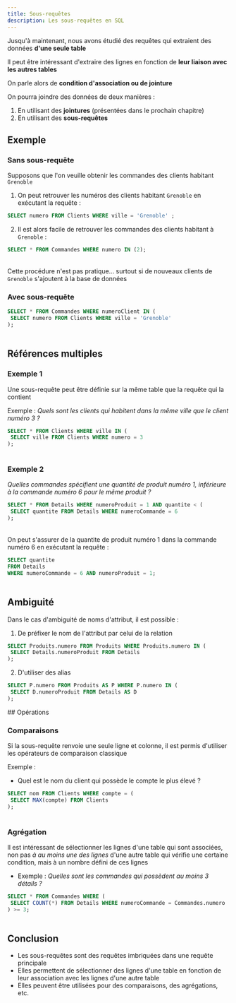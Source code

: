 ```yaml
---
title: Sous-requêtes
description: Les sous-requêtes en SQL
---
```



<Slide title="Les sous-requêtes">

Jusqu'à maintenant, nous avons étudié des requêtes qui extraient des données **d'une seule table**

Il peut être intéressant d'extraire des lignes en fonction de **leur liaison avec les autres tables**

On parle alors de **condition d'association ou de jointure**

On pourra joindre des données de deux manières :
1. En utilisant des **jointures** (présentées dans le prochain chapitre)
2. En utilisant des **sous-requêtes**

</Slide>
<Slide>

## Exemple

### Sans sous-requête

Supposons que l'on veuille obtenir les commandes des clients habitant `Grenoble`

1. On peut retrouver les numéros des clients habitant `Grenoble` en exécutant la requête :

```sql
SELECT numero FROM Clients WHERE ville = 'Grenoble' ;
```

<Table
 sqliteDB="public/sample/ecommerce/ecommerce-fr-erd-v2.sqlite"
 title="Clients"
 query="
SELECT numero FROM Clients WHERE ville = 'Grenoble' ;
"
/>

2. Il est alors facile de retrouver les commandes des clients habitant à `Grenoble` :

```sql
SELECT * FROM Commandes WHERE numero IN (2);
```

<Table
 sqliteDB="public/sample/ecommerce/ecommerce-fr-erd-v2.sqlite"
 title="Clients"
 query="
SELECT * FROM Commandes WHERE numero IN (2);
"
/>

Cette procédure n'est pas pratique... surtout si de nouveaux clients de `Grenoble` s'ajoutent à la base de données

</Slide>
<Slide>

### Avec sous-requête

```sql
SELECT * FROM Commandes WHERE numeroClient IN (
 SELECT numero FROM Clients WHERE ville = 'Grenoble'
);
```

<Table
 sqliteDB="public/sample/ecommerce/ecommerce-fr-erd-v2.sqlite"
 title="Clients"
 query="
SELECT * FROM Commandes WHERE numeroClient IN (
 SELECT numero FROM Clients WHERE ville = 'Grenoble'
);
"
/>

</Slide>

## Références multiples

<Slide title="Références multiples">

### Exemple 1

Une sous-requête peut être définie sur la même table que la requête qui la contient

Exemple : _Quels sont les clients qui habitent dans la même ville que le client numéro 3 ?_

```sql
SELECT * FROM Clients WHERE ville IN (
 SELECT ville FROM Clients WHERE numero = 3
);
```

<Table
 sqliteDB="public/sample/ecommerce/ecommerce-fr-erd-v2.sqlite"
 title="Clients"
 query="
SELECT * FROM Clients WHERE ville IN (
 SELECT ville FROM Clients WHERE numero = 3
);
"
/>

</Slide>
<Slide title="Références multiples">

### Exemple 2

_Quelles commandes spécifient une quantité de produit numéro 1, inférieure à la commande numéro 6 pour le même produit ?_

```sql
SELECT * FROM Details WHERE numeroProduit = 1 AND quantite < (
 SELECT quantite FROM Details WHERE numeroCommande = 6
);
```

<Table
 sqliteDB="public/sample/ecommerce/ecommerce-fr-erd-v2.sqlite"
 title="Commandes"
 query="
SELECT * FROM Details WHERE numeroProduit = 1 AND quantite < (
 SELECT quantite FROM Details WHERE numeroCommande = 6
);
"
/>

On peut s'assurer de la quantite de produit numéro 1 dans la commande numéro 6 en exécutant la requête :

```sql
SELECT quantite 
FROM Details 
WHERE numeroCommande = 6 AND numeroProduit = 1;
```

<Table
 sqliteDB="public/sample/ecommerce/ecommerce-fr-erd-v2.sqlite"
 title="Commandes"
 query="
  SELECT quantite FROM Details WHERE numeroCommande = 6 AND numeroProduit = 1;
 "
/>

</Slide>
<Slide>

## Ambiguité

Dans le cas d'ambiguité de noms d'attribut, il est possible :

1. De préfixer le nom de l'attribut par celui de la relation

```sql
SELECT Produits.numero FROM Produits WHERE Produits.numero IN (
 SELECT Details.numeroProduit FROM Details
);
```

2. D'utiliser des alias

```sql
SELECT P.numero FROM Produits AS P WHERE P.numero IN (
 SELECT D.numeroProduit FROM Details AS D
);
```

</Slide>
## Opérations 
<Slide title="Opérations">

### Comparaisons

Si la sous-requête renvoie une seule ligne et colonne, il est permis d'utiliser les opérateurs de comparaison classique

Exemple :

* Quel est le nom du client qui possède le compte le plus élevé ?

```sql
SELECT nom FROM Clients WHERE compte = (
 SELECT MAX(compte) FROM Clients
);
```

<Table
 sqliteDB="public/sample/ecommerce/ecommerce-fr-erd-v2.sqlite"
 title="Clients"
 query="
SELECT nom FROM Clients WHERE compte = (
 SELECT MAX(compte) FROM Clients
);
"
/>

</Slide>
<Slide title="Opérations">

### Agrégation

Il est intéressant de sélectionner les lignes d'une table qui sont associées, non pas _à au moins une des lignes_ d'une autre table qui vérifie une certaine condition, mais à un nombre défini de ces lignes

* Exemple : _Quelles sont les commandes qui possèdent au moins 3 détails ?_

```sql
SELECT * FROM Commandes WHERE (
 SELECT COUNT(*) FROM Details WHERE numeroCommande = Commandes.numero
) >= 3;
```

<Table
 sqliteDB="public/sample/ecommerce/ecommerce-fr-erd-v2.sqlite"
 title="Commandes"
 query="
SELECT * FROM Commandes WHERE (
 SELECT COUNT(*) FROM Details WHERE numeroCommande = Commandes.numero
) >= 3;
"
/>

</Slide>
<Slide>

## Conclusion

* Les sous-requêtes sont des requêtes imbriquées dans une requête principale
* Elles permettent de sélectionner des lignes d'une table en fonction de leur association avec les lignes d'une autre table
* Elles peuvent être utilisées pour des comparaisons, des agrégations, etc.

</Slide>

